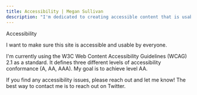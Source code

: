 ```yaml
---
title: Accessibility | Megan Sullivan
description: "I'm dedicated to creating accessible content that is usable by everyone. This accessibility statement summarizes the accessibility standards I'm holding myself to."
---
```




<RouteTargetHeading level={1} targetId="navigation">
  Accessibility
</RouteTargetHeading>

I want to make sure this site is accessible and usable by everyone.

I'm currently using the W3C <OutboundLink href="https://www.w3.org/WAI/standards-guidelines/wcag/">Web Content Accessibility Guidelines (WCAG) 2.1</OutboundLink> as a standard. It defines three different levels of accessibility conformance (A, AA, AAA). My goal is to achieve level AA.

If you find any accessibility issues, please reach out and let me know! The best way to contact me is to reach out on <OutboundLink href="https://twitter.com/meganesulli">Twitter</OutboundLink>.
